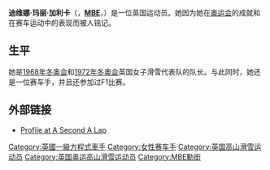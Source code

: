{{expand|time=2014-04-07T11:52:06+00:00}}
{{unreferenced|time=2014-04-07T11:52:06+00:00}}
{{noteTA
|G1=F1
|T=迪维娜·加利卡
}}
{{Infobox F1 driver
|name = 迪维娜·加利卡
|image =
|nationality = {{flagicon|UK}}[[英国|英国]]
|birth_date = {{birth date and age|1944|8|13|df=y}}
|birth_place = [[英国|英国]][[英格兰|英格兰]][[赫特福德郡|赫特福德郡]][[布歇|布歇]]
|Years = 1976, 1978
|Team(s) =  non-works [[Surtees|Surtees]], [[Hesketh_Racing|Hesketh]]
|Races = 3 (0次起步)
|Championships = 0
|Wins = 0
|Podiums = 0
|Points = 0
|Poles = 0
|Fastest laps = 0
|First race = 1976年[[英国大奖赛|英国大奖赛]]
|First win =
|Last win =
|Last race = 1978年[[巴西大奖赛|巴西大奖赛]]
|BF1 Years         =1978--1980
|BF1 Races         = 6
|BF1 Championships = 0
|BF1 Wins          = 0
|BF1 Podiums       = 1
|BF1 Points        = 22
|BF1 Poles         = 0
|BF1 Fastest laps  = 0
}}
'''迪维娜·玛丽·加利卡'''（{{lang-en|Divina Mary Galica}}，'''[[MBE|MBE]]'''，{{bd|1944年|8月13日||}}）是一位英国运动员。她因为她在[[奥运会|奥运会]]的成就和在赛车运动中的表现而被人铭记。

==生平==
她是[[1968年冬奥会|1968年冬奥会]]和[[1972年冬奥会|1972年冬奥会]]英国女子滑雪代表队的队长。与此同时，她还是一位赛车手，并且还参加过F1比赛。

==外部链接==
* [http://second-a-lap.blogspot.co.uk/2013/04/driver-of-day-divina-galica.html Profile at A Second A Lap]

{{一级方程式赛车女性车手}}

{{DEFAULTSORT:Galica, Divina}}
[[Category:英國一級方程式車手|Category:英國一級方程式車手]]
[[Category:女性赛车手|Category:女性赛车手]]
[[Category:英国高山滑雪运动员|Category:英国高山滑雪运动员]]
[[Category:英国奥运高山滑雪运动员|Category:英国奥运高山滑雪运动员]]
[[Category:MBE勳銜|Category:MBE勳銜]]